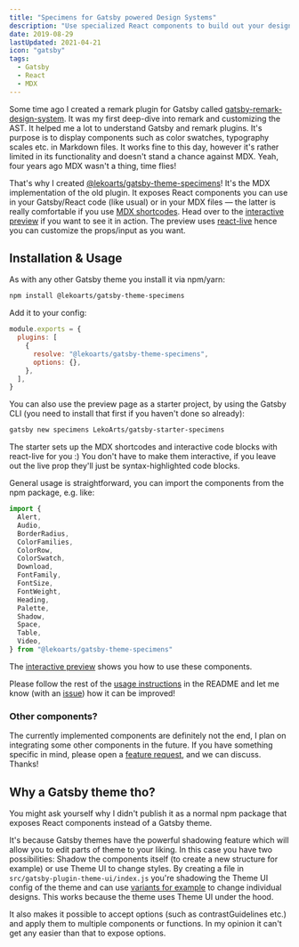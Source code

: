 ```yaml
---
title: "Specimens for Gatsby powered Design Systems"
description: "Use specialized React components to build out your design system. Choose from a variety of helpers like Alert, ColorSwatch, Video, etc. to display your theme tokens."
date: 2019-08-29
lastUpdated: 2021-04-21
icon: "gatsby"
tags:
  - Gatsby
  - React
  - MDX
---
```


Some time ago I created a remark plugin for Gatsby called [gatsby-remark-design-system](https://github.com/LekoArts/gatsby-remark-design-system). It was my first deep-dive into remark and customizing the AST. It helped me a lot to understand Gatsby and remark plugins. It's purpose is to display components such as color swatches, typography scales etc. in Markdown files. It works fine to this day, however it's rather limited in its functionality and doesn't stand a chance against MDX. Yeah, four years ago MDX wasn't a thing, time flies!

That's why I created [@lekoarts/gatsby-theme-specimens](https://github.com/LekoArts/gatsby-themes/tree/main/themes/gatsby-theme-specimens)! It's the MDX implementation of the old plugin. It exposes React components you can use in your Gatsby/React code (like usual) or in your MDX files — the latter is really comfortable if you use [MDX shortcodes](https://github.com/LekoArts/gatsby-themes/tree/main/themes/gatsby-theme-specimens#mdx-shortcodes). Head over to the [interactive preview](https://specimens.lekoarts.de/) if you want to see it in action. The preview uses [react-live](https://github.com/FormidableLabs/react-live) hence you can customize the props/input as you want.

## Installation & Usage

As with any other Gatsby theme you install it via npm/yarn:

```sh
npm install @lekoarts/gatsby-theme-specimens
```

Add it to your config:

```js title=gatsby-config.js highlight=3-6
module.exports = {
  plugins: [
    {
      resolve: "@lekoarts/gatsby-theme-specimens",
      options: {},
    },
  ],
}
```

You can also use the preview page as a starter project, by using the Gatsby CLI (you need to install that first if you haven't done so already):

```sh
gatsby new specimens LekoArts/gatsby-starter-specimens
```

The starter sets up the MDX shortcodes and interactive code blocks with react-live for you :) You don't have to make them interactive, if you leave out the live prop they'll just be syntax-highlighted code blocks.

General usage is straightforward, you can import the components from the npm package, e.g. like:

```js
import {
  Alert,
  Audio,
  BorderRadius,
  ColorFamilies,
  ColorRow,
  ColorSwatch,
  Download,
  FontFamily,
  FontSize,
  FontWeight,
  Heading,
  Palette,
  Shadow,
  Space,
  Table,
  Video,
} from "@lekoarts/gatsby-theme-specimens"
```

The [interactive preview](https://specimens.lekoarts.de/) shows you how to use these components.

Please follow the rest of the [usage instructions](https://github.com/LekoArts/gatsby-themes/tree/main/themes/gatsby-theme-specimens#usage) in the README and let me know (with an [issue](https://github.com/LekoArts/gatsby-themes/issues/new/choose)) how it can be improved!

### Other components?

The currently implemented components are definitely not the end, I plan on integrating some other components in the future. If you have something specific in mind, please open a [feature request](https://github.com/LekoArts/gatsby-themes/issues/new?assignees=&labels=type%3A+enhancement&template=feature-request.md&title=), and we can discuss. Thanks!

## Why a Gatsby theme tho?

You might ask yourself why I didn't publish it as a normal npm package that exposes React components instead of a Gatsby theme.

It's because Gatsby themes have the powerful shadowing feature which will allow you to edit parts of theme to your liking. In this case you have two possibilities: Shadow the components itself (to create a new structure for example) or use Theme UI to change styles. By creating a file in `src/gatsby-plugin-theme-ui/index.js` you're shadowing the Theme UI config of the theme and can use [variants for example](https://github.com/LekoArts/gatsby-themes/tree/main/themes/gatsby-theme-specimens#modifications) to change individual designs. This works because the theme uses Theme UI under the hood.

It also makes it possible to accept options (such as contrastGuidelines etc.) and apply them to multiple components or functions. In my opinion it can't get any easier than that to expose options.
